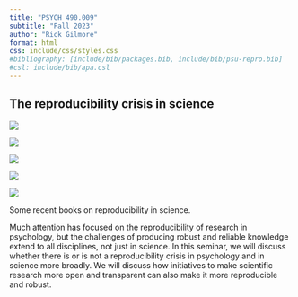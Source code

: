 ```yaml
---
title: "PSYCH 490.009"
subtitle: "Fall 2023"
author: "Rick Gilmore"
format: html
css: include/css/styles.css
#bibliography: [include/bib/packages.bib, include/bib/psu-repro.bib]
#csl: include/bib/apa.csl
---
```


## The reproducibility crisis in science {-}

::: {#fig-repro-books layout-ncol=3 layout-nrow=2}

![](include/img/chambers-seven-deadly-sins.jpg){#fig-chambers-seven}

![](include/img/ritchie-science-fictions.jpg){#fig-ritchie-fiction}

![](include/img/bausell-problem-with-science.jpg){#fig-bausell-problem}

![](include/img/harris-rigor-mortis.jpg){#fig-harris-rigor}

![](include/img/oreskes-why-trust-science.jpg){#fig-oreskes-trust}

Some recent books on reproducibility in science.
:::


Much attention has focused on the reproducibility of research in psychology, but the challenges of producing robust and reliable knowledge extend to all disciplines, not just in science. 
In this seminar, we will discuss whether there is or is not a reproducibility crisis in psychology and in science more broadly.
We will discuss how initiatives to make scientific research more open and transparent can also make it more reproducible and robust.
